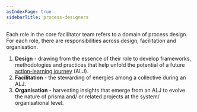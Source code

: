 ```yaml
---
asIndexPage: true
sidebarTitle: process-designers
---
```



Each role in the core facilitator team refers to a domain of process design. For each role, there are responsibilities across design, facilitation and organisation. 

1. **Design** - drawing from the essence of their role to develop frameworks, methodologies and practices that help unfold the potential of a future [action-learning journey](patterns/action-learning%20journeys.md) (ALJ).
2. **Facilitation** - the stewarding of energies among a collective during an ALJ.
3. **Organisation** - harvesting insights that emerge from an ALJ to evolve the nature of prisma and/ or related projects at the system/ organisational level. 